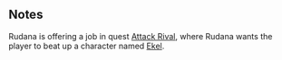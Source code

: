 {{CharacterPage
|quote = What Rudana has sacrificed in scruples he's made up for in passive aggression.
|race = Human
|faction = Admiralty
|title = Clerk
|boon = Authorization
|boonimage = authorization
|boondesc = Once a day, you can ask a nearby member of the Admiralty to help you in battle or negotiation.
|bane = Red Tape
|baneimage = red tape
|banedesc = Members of the Admiralty will not help you in battle or negotiation.
|deathloot = Letter Opener
}}
==Notes==
Rudana is offering a job in quest [[Attack Rival]], where Rudana wants the player to beat up a character named [[Ekel]].